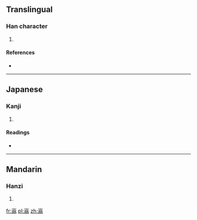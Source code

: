 ==Translingual==

===Han character===
{{Han char|rn=46|rad=山|as=10|sn=13|four=|canj=山金戈一 (UCIM)|ids=⿱[[山]][[翁]]}}

# {{defn|Han|sort=山10}}

====References====
* {{Han ref|kx=0317.100|dkj=08331|dj=0617.330|hdz=10791.100|uh=5D61|ud=23905}}

----

==Japanese==

===Kanji===
{{ja-kanji|grade=|rs=山10}}

# {{defn|lang=ja|sort=山10}}

====Readings====
* {{ja-readings|on=[[おう]] (ō), [[お]] (o)|kun=[[やまのさま]] (yamanosama)}}

----

==Mandarin==

===Hanzi===
{{cmn-hanzi|pin=[[wěng]] ([[weng3]]), [[cī]] ([[ci1]])|wg=weng<sup>3</sup>, tz'u<sup>1</sup>}}

# {{defn|lang=cmn|sort=山10}}

[[fr:嵡]]
[[pl:嵡]]
[[zh:嵡]]